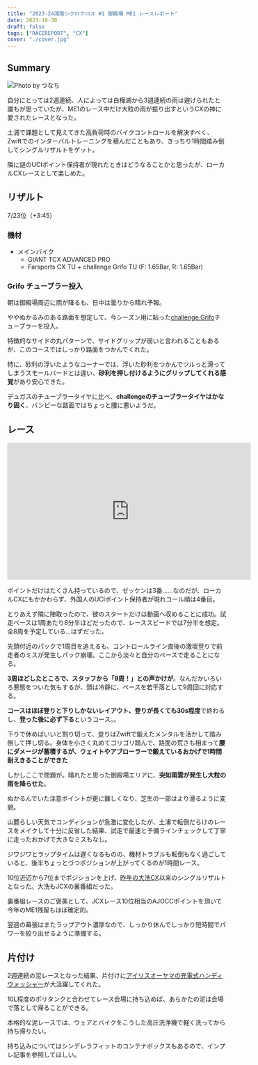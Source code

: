 ```yaml
---
title: "2023-24湘南シクロクロス #1 御殿場 ME1 レースレポート"
date: 2023-10-30
draft: false
tags: ["RACEREPORT", "CX"]
cover: "./cover.jpg"
---
```


## Summary

![Photo by つなち](./cover.jpg)

自分にとっては2週連続、人によっては白樺湖から3週連続の雨は避けられたと誰もが思っていたが、ME1のレース中だけ大粒の雨が振り出すというCXの神に愛されたレースとなった。

土浦で課題として見えてきた高負荷時のバイクコントロールを解決すべく、Zwiftでのインターバルトレーニングを積んだこともあり、きっちり1時間踏み倒してシングルリザルトをゲット。

隣に謎のUCIポイント保持者が現れたときはどうなることかと思ったが、ローカルCXレースとして楽しめた。

## リザルト

7/23位（+3:45）

### 機材

- メインバイク
  - GIANT TCX ADVANCED PRO
  - Farsports CX TU + challenge Grifo TU (F: 1.65Bar, R: 1.65Bar)

### Grifo チューブラー投入

朝は御殿場周辺に雨が降るも、日中は曇りから晴れ予報。

ややぬかるみのある路面を想定して、今シーズン用に貼った[challenge Grifo](https://shopping.yahoo.co.jp/search/challenge+grifo/2514/)チューブラーを投入。

<LinkCard url="https://shopping.yahoo.co.jp/search/challenge+grifo/2514/" linkurl="https://ck.jp.ap.valuecommerce.com/servlet/referral?sid=3171302&pid=887657037&vc_url=https%3A%2F%2Fshopping.yahoo.co.jp%2Fsearch%2Fchallenge%2Bgrifo%2F2514%2F" />

特徴的なサイドの丸パターンで、サイドグリップが弱いと言われることもあるが、このコースではしっかり路面をつかんでくれた。

特に、砂利の浮いたようなコーナーでは、浮いた砂利をつかんでツルっと滑ってしまうスモールバードとは違い、**砂利を押し付けるようにグリップしてくれる感覚**があり安心できた。

デュガスのチューブラータイヤに比べ、**challengeのチューブラータイヤはかなり固く**、バンピーな路面ではちょっと腰に悪いようだ。

## レース

<iframe width="560" height="315" src="https://www.youtube.com/embed/DlNWLURPwJk?si=A-WnnErolsynmjJM" title="YouTube video player" frameborder="0" allow="accelerometer; autoplay; clipboard-write; encrypted-media; gyroscope; picture-in-picture; web-share" allowfullscreen></iframe>

ポイントだけはたくさん持っているので、ゼッケンは3番……なのだが、ローカルCXにもかかわらず、外国人のUCIポイント保持者が現れコール順は4番目。

とりあえず隣に陣取ったので、彼のスタートだけは動画へ収めることに成功。試走ペースは1周あたり8分半ほどだったので、レーススピードでは7分半を想定。全8周を予定している…はずだった。

先頭付近のパックで1周目を追えるも、コントロールライン直後の激坂登りで前走者のミスが発生しパック崩壊。ここから淡々と自分のペースで走ることになる。

**3周ほどしたところで、スタッフから「9周！」との声かけが**。なんだかいろいろ悪態をついた気もするが、頭は冷静に、ペースを若干落として9周回に対応する。

**コースはほぼ登りと下りしかないレイアウト、登りが長くても30s程度**で終わるし、**登った後に必ず下る**というコース。。

下りで休めばいいと割り切って、登りはZwiftで鍛えたメンタルを活かして踏み倒して押し切る。身体を小さく丸めてゴリゴリ踏んで、路面の荒さも相まって**腰にダメージが蓄積するが、ウェイトやアブローラーで鍛えているおかげで1時間耐えきることができた**

しかしここで問題が。晴れたと思った御殿場エリアに、**突如雨雲が発生し大粒の雨を降らせた**。

ぬかるんでいた注意ポイントが更に難しくなり、芝生の一部はより滑るように変貌。

山麓らしい天気でコンディションが急激に変化したが、土浦で転倒だらけのレースをメイクして十分に反省した結果、試走で最速と予備ラインチェックして丁寧に走ったおかげで大きなミスもなし。

ジワジワとラップタイムは遅くなるものの、機材トラブルも転倒もなく過ごしていると、後半ちょっとづつポジションが上がってくるのが1時間レース。

10位近辺から7位までポジションを上げ、[昨年の大洗CX](https://blog.gensobunya.net/post/2023/01/2023_oharai/)以来のシングルリザルトとなった。大洗もJCXの裏番組だった。

<LinkCard url="https://blog.gensobunya.net/post/2023/01/2023_oharai/" />

裏番組レースのご褒美として、JCXレース10位相当のAJOCCポイントを頂いて今年のME1残留もほぼ確定的。

翌週の幕張はまたラップアウト濃厚なので、しっかり休んでしっかり短時間でパワーを絞り出せるように準備する。

## 片付け

2週連続の泥レースとなった結果、片付けに[アイリスオーヤマの充電式ハンディウォッシャー](https://amzn.to/45UoX4V)が大活躍してくれた。

<Amzn asin="B08481Z7H1" />

10L程度のポリタンクと合わせてレース会場に持ち込めば、あらかたの泥は会場で落として帰ることができる。

本格的な泥レースでは、ウェアとバイクをこうした高圧洗浄機で軽く洗ってから持ち帰りたい。

持ち込みについてはシンデレラフィットのコンテナボックスもあるので、インプレ記事を参照してほしい。

<LinkCard url="https://blog.gensobunya.net/post/2021/11/highpressure_cleaner/" />
